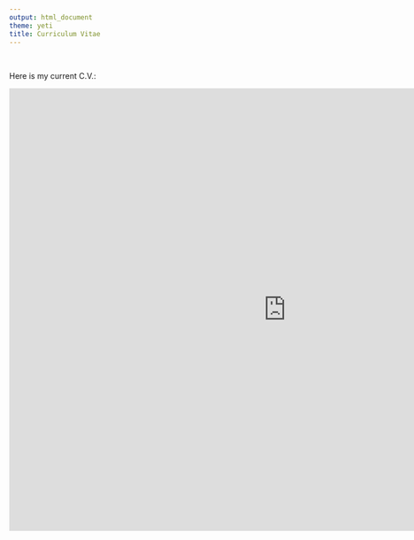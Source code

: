 ```yaml
---
output: html_document
theme: yeti
title: Curriculum Vitae
---
```


<br>

Here is my current C.V.:

<embed src="https://adampepi.github.io/docs/apepi_cv  2021-9-21.pdf " width="1000px" height="800px"  type="application/pdf" /> 

<!-- Global site tag (gtag.js) - Google Analytics -->
<script async src="https://www.googletagmanager.com/gtag/js?id=UA-187123577-1"></script>
<script>
  window.dataLayer = window.dataLayer || [];
  function gtag(){dataLayer.push(arguments);}
  gtag('js', new Date());

  gtag('config', 'UA-187123577-1');
</script>
